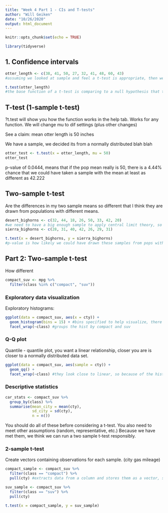 ```yaml
---
title: "Week 4 Part 1 - CIs and T-tests"
author: "Will Geiken"
date: "10/26/2020"
output: html_document
---
```


```r
knitr::opts_chunk$set(echo = TRUE)

library(tidyverse)
```

## 1. Confidence intervals

```r
otter_length <- c(38, 41, 50, 27, 32, 41, 48, 60, 43)
#assuming we looked at sample and feel a t-test is appropriate, then we use it

t.test(otter_length)
#the base function of a t-test is comparing to a null hypothesis that the mean is equal to 0, so ignore p-value. We're just getting a CI
```

## T-test (1-sample t-test)

?t.test will show you how the function works in the help tab. Works for any function. We will change mu to dif settings (plus other changes)

See a claim: mean otter length is 50 inches

We have a sample, we decided its from a normally distributed blah blah

```r
otter_test <- t.test(x = otter_length, mu = 50)
otter_test
```

p-value of 0.0444, means that if the pop mean really is 50, there is a 4.44% chance that we could have taken a sample with the mean at least as different as 42.222

## Two-sample t-test

Are the differences in my two sample means so different that I think they are drawn from populations with different means.

```r
desert_bighorns <- c(32, 44, 18, 26, 50, 33, 42, 20)
#we need to have a big enough sample to apply central limit theory, so we have to assume we think the data is normally distributed. Does a t-dist make sense. We assume so for this.
sierra_bighorns <- c(28, 31, 40, 42, 26, 29, 31)

t.test(x = desert_bighorns, y = sierra_bighorns)
#p-value is how likely we could have drawn these samples from pops with the same mean. Low value, suggests maybe the pops were different. Lots of considerations though.
```

## Part 2: Two-sample t-test

How different 

```r
compact_suv <- mpg %>% 
  filter(class %in% c("compact", "suv"))
```

### Exploratory data visualization

Exploratory histograms:

```r
ggplot(data = compact_suv, aes(x = cty)) +
  geom_histogram(bins = 15) + #bins specified to help visualize, there are rules though
  facet_wrap(~class) #groups the hist by compact and suv
```

### Q-Q plot

Quantile - quantile plot, you want a linear relationship, closer you are is closer to a normally distributed data set. 

```r
ggplot(data = compact_suv, aes(sample = cty)) +
  geom_qq() +
  facet_wrap(~class) #they look close to linear, so because of the hists and the qq we think they're close to normally distributed
```

### Descriptive statistics

```r
car_stats <- compact_suv %>% 
  group_by(class) %>% 
  summarise(mean_city = mean(cty), 
            sd_city = sd(cty),
            n = n())
```

You should do all of these before considering a t-test. You also need to meet other assumptions (random, representative, etc.) Because we have met them, we think we can run a two sample t-test responsibly.

### 2-sample t-test

Create vectors containing observations for each sample. (city gas mileage)
```r
compact_sample <- compact_suv %>% 
  filter(class == "compact") %>% 
  pull(cty) #extracts data from a column and stores them as a vector, select would store it as a data frame and we need a vector

suv_sample <- compact_suv %>% 
  filter(class == "suv") %>% 
  pull(cty)

t.test(x = compact_sample, y = suv_sample)
```

